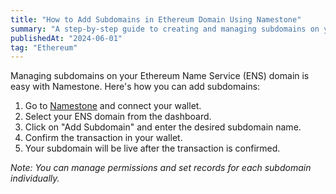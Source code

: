 ```yaml
---
title: "How to Add Subdomains in Ethereum Domain Using Namestone"
summary: "A step-by-step guide to creating and managing subdomains on your ENS domain using Namestone."
publishedAt: "2024-06-01"
tag: "Ethereum"
---
```


Managing subdomains on your Ethereum Name Service (ENS) domain is easy with Namestone. Here's how you can add subdomains:

1. Go to [Namestone](https://namestone.io) and connect your wallet.
2. Select your ENS domain from the dashboard.
3. Click on "Add Subdomain" and enter the desired subdomain name.
4. Confirm the transaction in your wallet.
5. Your subdomain will be live after the transaction is confirmed.

_Note: You can manage permissions and set records for each subdomain individually._ 